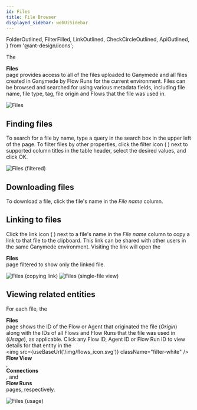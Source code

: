 ```yaml
---
id: Files
title: File Browser
displayed_sidebar: webUiSidebar
---
```


  FolderOutlined,
  FilterFilled,
  LinkOutlined,
  CheckCircleOutlined,
  ApiOutlined,
} from '@ant-design/icons';

The <div className="button darkblue_button"><FolderOutlined /> **Files**</div> page provides access to all of the files uploaded to Ganymede and all files created in Ganymede by Flow Runs for the current environment.  Files can be browsed and searched for using various metadata fields, including file name, file type, tag, file origin and Flows that the file was used in.

![Files](https://ganymede-bio.mo.cloudinary.net/apiServer/Files-2023-07-13.png)
&nbsp;

## Finding files

To search for a file by name, type a query in the search box in the upper left of the page.  To filter files by other properties, click the filter icon ( <FilterFilled /> ) next to supported column titles in the table header, select the desired values, and click OK.

![Files (filtered)](https://ganymede-bio.mo.cloudinary.net/apiServer/Files-Filtered-2023-07-13.png)

## Downloading files

To download a file, click the file's name in the _File name_ column.

## Linking to files

Click the link icon ( <LinkOutlined /> ) next to a file's name in the _File name_ column to copy a link to that file to the clipboard.  This link can be shared with other users in the same Ganymede environment.  Visiting the link will open the <div className="button darkblue_button"><FolderOutlined /> **Files**</div> page filtered to show only the linked file.

![Files (copying link)](https://ganymede-bio.mo.cloudinary.net/apiServer/Files-Copying-Link-2023-07-13.png)
![Files (single-file view)](https://ganymede-bio.mo.cloudinary.net/apiServer/Files-Single-File-View-2023-07-13.png)

## Viewing related entities

For each file, the <div className="button darkblue_button"><FolderOutlined /> **Files**</div> page shows the ID of the Flow or Agent that originated the file (_Origin_) along with the IDs of all Flows and Flow Runs that the file was used in (_Usage_), as applicable.  Click any Flow ID, Agent ID or Flow Run ID to view details for that entity in the <div className="button darkblue_button"><img src={useBaseUrl('/img/flows_icon.svg')} className="filter-white" /> **Flow View**</div>, <div className="button darkblue_button"><ApiOutlined /> **Connections**</div>, and <div className="button darkblue_button"><CheckCircleOutlined /> **Flow Runs**</div> pages, respectively.

![Files (usage)](https://ganymede-bio.mo.cloudinary.net/apiServer/Files-Usage-2023-07-13.png)
